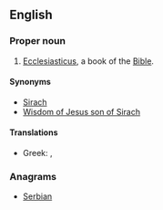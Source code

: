 ==English==
{{book of the Bible|Ben Sira}}

===Proper noun===
{{en-proper noun}}
# {{context|biblical|lang=en}} [[Ecclesiasticus]], a book of the [[Bible]].

====Synonyms====
* [[Sirach ]]
* [[Wisdom of Jesus son of Sirach]]

====Translations====
{{trans-top|book of the Bible}}
* Greek: {{t-|el|Σοφία Σειράχ||tr=Sofía Seirách}}, {{t-|el|Σοφία Ίησου Σειράχ||tr=Sofía Íisou Seirách}}
{{trans-mid}}
{{trans-bottom}}

===Anagrams===
* [[Serbian#English|Serbian]]
